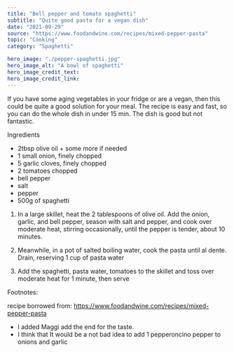 ---
title: "Bell pepper and tomato spaghetti"
subtitle: "Quite good pasta for a vegan dish" 
date: "2021-09-29"
source: "https://www.foodandwine.com/recipes/mixed-pepper-pasta"
topic: "Cooking"
category: "Spaghetti"

hero_image: "./pepper-spaghetti.jpg"
hero_image_alt: "A bowl of spaghetti"
hero_image_credit_text: 
hero_image_credit_link: 
---

If you have some aging vegetables in your fridge or are
a vegan, then this could be quite a good solution for your meal. 
The recipe is easy and fast, so you can do the whole dish in under 15 min. 
The dish is good but not fantastic.

Ingredients
- 2tbsp olive oil + some more if needed
- 1 small onion, finely chopped
- 5 garlic cloves, finely chopped
- 2 tomatoes chopped
- bell pepper
- salt 
- pepper
- 500g of spaghetti

1. In a large skillet, heat the 2 tablespoons of olive oil. 
Add the onion, garlic, and bell pepper, season with salt and pepper, and cook over moderate heat, 
stirring occasionally, until the pepper is tender, about 10 minutes.

2. Meanwhile, in a pot of salted boiling water, cook the pasta until al dente.
Drain, reserving 1 cup of pasta water

3. Add the spaghetti, pasta water, tomatoes to the skillet and toss over moderate 
heat for 1 minute, then serve

Footnotes:

recipe borrowed from:
https://www.foodandwine.com/recipes/mixed-pepper-pasta

- I added Maggi add the end for the taste.
- I think that It would be a not bad idea to add 1 pepperoncino 
pepper to onions and garlic